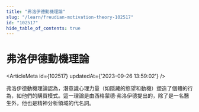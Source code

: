 ```yaml
---
title: "弗洛伊德動機理論"
slug: "/learn/freudian-motivation-theory-102517"
id: "102517"
hide_table_of_contents: true
---
```



# 弗洛伊德動機理論

<ArticleMeta id={102517} updatedAt={'2023-09-26 13:59:02'} />
<div className='border-solid border-b border-t-0 my-4 border-[var(--ifm-color-gray-300)]' />

弗洛伊德動機理論認為，潛意識心理力量（如隱藏的慾望和動機）塑造了個體的行為，如他們的購買模式。這一理論是由西格蒙德·弗洛伊德提出的，除了是一名醫生外，他也是精神分析領域的代名詞。
